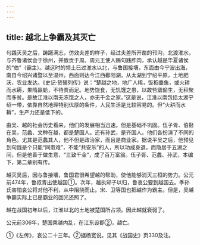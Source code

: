 ```yaml
---
---
---
```

title: 越北上争霸及其灭亡
---



句践灭吴之后，踌躇满志，仿效夫差的样子，经过夫差所开凿的邗沟，北渡淮水，与齐鲁诸侯会于徐州，并致贡于周。周元王使人赐句践胙肉，承认越是华夏诸侯的“伯”（霸主）。越这时的领土已过淮水以北，与鲁国接壤，东面由今宁波出海，南自今绍兴诸暨以至温州，西面则达今江西鄱阳湖。从太湖到宁绍平原，土地肥沃，农业发达。《史记·货殖列传》说：“楚越之地，地广人稀，饭稻羹鱼，或火耕而水耨，果隋蠃蛤，不待贾而足。地势饶食，无饥馑之患，以故呰窳偷生，无积聚而多贫。是故江淮以南无冻饿之人，亦无千金之家。”这是说，江淮以南包括太湖宁绍一带，依靠自然地理特别优厚的条件，人民生活是比较容易的。但“火耕而水耨”，生产力还是低下的。

由吴、越的社会历史看来，他们的发展相当迅速。但是基础不巩固。伍子胥、伯噽在吴，范蠡、文种在越，都是楚国人。还有孙武，是齐国人。他们各扮演了不同的角色。尤其是范蠡其人，他不但是政治家，而且是商业家。据说平吴之后，他预见到句践是个只能“同患难”，不能“共安乐”的人，所以功成身退，而隐居于五湖之间，但是他善于做生意，“三致千金”，成了百万富翁。伍子胥、范蠡、孙武，本编下，第二章别有传。

越灭吴后，因与鲁接壤，鲁国君很希望越的帮助，使他能够消灭三桓的势力。公元前474年，鲁叔青出使越国①。次年，越执邾子以归，鲁哀公要到越国去。季孙氏害怕哀公将对他不利，从中阻挠而止。宋、卫等国也把越作为霸主。但是，吴越争霸实际上已是霸业的回光还照了。

越在战国初年以后，江淮以北的土地被楚国所占领。因此越就衰弱了。

公元前306年，楚国乘越内乱，在江东设郡②，越亡。

①《左传》，哀公二十三年。②据杨宽说。见其《战国史》页330及注。